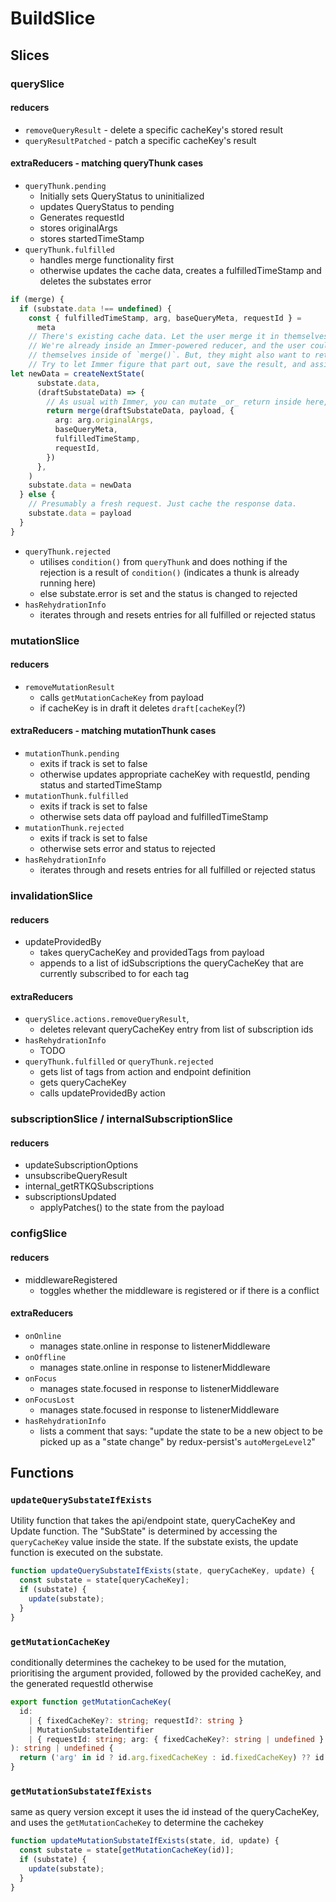 # BuildSlice

## Slices

### querySlice
#### reducers
 - `removeQueryResult` - delete a specific cacheKey's stored result
 - `queryResultPatched` - patch a specific cacheKey's result
#### extraReducers - matching queryThunk cases
- `queryThunk.pending`
	- Initially sets QueryStatus to uninitialized
	- updates QueryStatus to pending
	- Generates requestId
	- stores originalArgs
	- stores startedTimeStamp
- `queryThunk.fulfilled`
	- handles merge functionality first
	- otherwise updates the cache data, creates a fulfilledTimeStamp and deletes the substates error

```ts no-transpile
if (merge) {
  if (substate.data !== undefined) {
    const { fulfilledTimeStamp, arg, baseQueryMeta, requestId } =
      meta
    // There's existing cache data. Let the user merge it in themselves.
    // We're already inside an Immer-powered reducer, and the user could just mutate `substate.data`
    // themselves inside of `merge()`. But, they might also want to return a new value.
    // Try to let Immer figure that part out, save the result, and assign it to `substate.data`.
let newData = createNextState(
      substate.data,
      (draftSubstateData) => {
        // As usual with Immer, you can mutate _or_ return inside here, but not both
        return merge(draftSubstateData, payload, {
          arg: arg.originalArgs,
          baseQueryMeta,
          fulfilledTimeStamp,
          requestId,
        })
      },
    )
    substate.data = newData
  } else {
    // Presumably a fresh request. Just cache the response data.
    substate.data = payload
  }
}
```

- `queryThunk.rejected`
	- utilises `condition()` from `queryThunk` and does nothing if the rejection is a result of `condition()` (indicates a thunk is already running here)
	- else substate.error is set and the status is changed to rejected
- `hasRehydrationInfo`
	- iterates through and resets entries for all fulfilled or rejected status

### mutationSlice
#### reducers
- `removeMutationResult`
	- calls `getMutationCacheKey` from payload
	- if cacheKey is in draft it deletes `draft[cacheKey`(?)
#### extraReducers - matching mutationThunk cases
- `mutationThunk.pending`
	- exits if track is set to false
	- otherwise updates appropriate cacheKey with requestId, pending status and startedTimeStamp
- `mutationThunk.fulfilled`
	- exits if track is set to false
	- otherwise sets data off payload and fulfilledTimeStamp
- `mutationThunk.rejected`
	- exits if track is set to false
	- otherwise sets error and status to rejected
- `hasRehydrationInfo`
	- iterates through and resets entries for all fulfilled or rejected status

### invalidationSlice

#### reducers
- updateProvidedBy
	- takes queryCacheKey and providedTags from payload
	- appends to a list of idSubscriptions the queryCacheKey that are currently subscribed to for each tag
#### extraReducers
- `querySlice.actions.removeQueryResult`,
	- deletes relevant queryCacheKey entry from list of subscription ids
- `hasRehydrationInfo`
	- TODO
- `queryThunk.fulfilled` or `queryThunk.rejected`
	- gets list of tags from action and endpoint definition
	- gets queryCacheKey
	- calls updateProvidedBy action

### subscriptionSlice / internalSubscriptionSlice
#### reducers
- updateSubscriptionOptions
- unsubscribeQueryResult
- internal_getRTKQSubscriptions
- subscriptionsUpdated
	- applyPatches() to the state from the payload

### configSlice
#### reducers
- middlewareRegistered
	- toggles whether the middleware is registered or if there is a conflict
#### extraReducers
- `onOnline`
	- manages state.online in response to listenerMiddleware
- `onOffline`
	- manages state.online in response to listenerMiddleware
- `onFocus`
	- manages state.focused in response to listenerMiddleware
- `onFocusLost`
	- manages state.focused in response to listenerMiddleware
- `hasRehydrationInfo`
	-  lists a comment that says: "update the state to be a new object to be picked up as a "state change" by redux-persist's `autoMergeLevel2`"


## Functions
### `updateQuerySubstateIfExists`
Utility function that takes the api/endpoint state, queryCacheKey and Update function.
The "SubState" is determined by accessing the `queryCacheKey` value inside the state. If the substate exists, the update function is executed on the substate.
```js no-transpile
function updateQuerySubstateIfExists(state, queryCacheKey, update) {
  const substate = state[queryCacheKey];
  if (substate) {
    update(substate);
  }
}
```

### `getMutationCacheKey`
conditionally determines the cachekey to be used for the mutation, prioritising the argument provided, followed by the provided cacheKey, and the generated requestId otherwise
```ts no-transpile
export function getMutationCacheKey(
  id:
    | { fixedCacheKey?: string; requestId?: string }
    | MutationSubstateIdentifier
    | { requestId: string; arg: { fixedCacheKey?: string | undefined } },
): string | undefined {
  return ('arg' in id ? id.arg.fixedCacheKey : id.fixedCacheKey) ?? id.requestId
}
```

### `getMutationSubstateIfExists`

same as query version except it uses the id instead of the queryCacheKey, and uses the `getMutationCacheKey` to determine the cachekey
```js no-transpile
function updateMutationSubstateIfExists(state, id, update) {
  const substate = state[getMutationCacheKey(id)];
  if (substate) {
    update(substate);
  }
}
```

